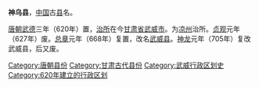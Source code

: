 '''神乌县'''，[[中国|中国]]古[[县|县]]名。

[[唐朝|唐朝]][[武德|武德]]三年（620年）置，[[治所|治所]]在今[[甘肃省|甘肃省]][[武威市|武威市]]。为[[凉州|凉州]]治所。[[貞觀_(唐朝)|贞观]]元年（627年）废。[[总章|总章]]元年（668年）复置，改名[[武威县|武威县]]。[[神龙|神龙]]元年（705年）复改武威县，后又废。 

{{唐朝行政区划小作品}}
{{DEFAULTSORT:S}}
[[Category:唐朝县份|Category:唐朝县份]]
[[Category:甘肃古代县份|Category:甘肃古代县份]]
[[Category:武威行政区划史|Category:武威行政区划史]]
[[Category:620年建立的行政区划|Category:620年建立的行政区划]]